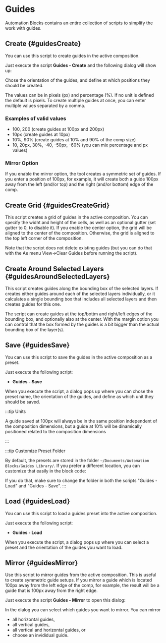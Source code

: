 


# Guides

Automation Blocks contains an entire collection of scripts to simplify the work with guides.

## Create {#guidesCreate}

You can use this script to create guides in the active composition.

Just execute the script **Guides - Create** and the following dialog will show up:

<RetinaImg
	src="/img/tools-ae/guideCreateDialog.png"
	alt="After Effects Script: Guides - Create - Dialog"
/>

Chose the orientation of the guides, and define at which positions they should be created.

The values can be in pixels (px) and percentage (%). If no unit is defined the default is pixels.
To create multiple guides at once, you can enter multiple values separated by a comma.

### Examples of valid values

-   100, 200  (create guides at 100px and 200px)
-   10px (create guides at 10px)
-   10%, 90%  (create guides at 10% and 90% of the comp size)
-   10, 20px, 30%, -40, -50px, -60%  (you can mix percentage and px values)

### Mirror Option

If you enable the mirror option, the tool creates a symmetric set of guides. If you enter a position of 100px, for example, it will create both a guide 100px away from the left (and/or top) and the right (and/or bottom) edge of the comp.

## Create Grid {#guidesCreateGrid}

<RetinaImg
	src="/img/tools-ae/guidesCreateGrid.png"
	alt="After Effects Script: Guides - Create Grid"
/>

This script creates a grid of guides in the active composition. You can specify the widht and height of the cells, as well as an optional gutter (set gutter to 0, to disable it).
If you enable the center option, the grid will be aligned to the center of the composition. Otherwise, the grid is aligned to the top left corner of the composition.

Note that the script does not delete existing guides (but you can do that with the Ae menu View->Clear Guides before running the script).

## Create Around Selected Layers {#guidesAroundSelectedLayers}

<RetinaImg
	src="/img/tools-ae/guidesCreateAroundSelectedLayers.png"
	alt="After Effects Script: Guides - Create Around Selected Layers"
/>

This script creates guides along the bounding box of the selected layers. If creates either guides around each of the selected layers individually, or it calculates a single bounding box that includes all selected layers and then creates guides for this one.

The script can create guides at the top/bottm and right/left edges of the bounding box, and optionally also at the center. With the margin option you can control that the box formed by the guides is a bit bigger than the actual bounding box of the layer(s).

## Save {#guidesSave}

You can use this script to save the guides in the active composition as a preset.

Just execute the following script:

-   **Guides - Save**

When you execute the script, a dialog pops up where you can chose the preset name, the orientation of the guides,
and define as which unit they should be saved.

<RetinaImg
	src="/img/tools-ae/guideSaveDialog.png"
	alt="After Effects Script: Guides - Save - Dialog"
/>

:::tip Units

A guide saved at 100px will always be in the same position independent of the composition dimensions,
but a guide at 10% will be dinamically positioned related to the composition dimensions

:::

:::tip Customize Preset Folder

By default, the presets are stored in the folder `~/Documents/Automation Blocks/Guides Library/`. If you prefer a different location, you can customize that easily in the block code:

<RetinaImg src="/img/tools-ae/guidesSaveCustomizeFolder.png" alt="choose custom folder for guides presets"/>

If you do that, make sure to change the folder in both the scripts "Guides - Load" and "Guides - Save".
:::

## Load {#guidesLoad}

You can use this script to load a guides preset into the active composition.

Just execute the following script:

-   **Guides - Load**

When you execute the script, a dialog pops up where you can select a preset and the orientation of the guides you want to load.

<RetinaImg
	src="/img/tools-ae/guideLoadDialog.png"
	alt="After Effects Script: Guides - Load - Dialog"
/>

## Mirror {#guidesMirror}

Use this script to mirror guides from the active composition. This is useful to create symmetric guide setups. If you mirror a guide which is located 100px away from the left edge of the comp, for example, the result will be a guide that is 100px away from the right edge.

<RetinaImg
	src="/img/tools-ae/guideMirrorExample.png"
	alt="After Effects Script: Mirror Guides Example"
/>

Just execute the script **Guides - Mirror** to open this dialog:

<RetinaImg
	src="/img/tools-ae/guideMirrorDialog.png"
	alt="After Effects Script: Guides - Mirror - Dialog"
/>

In the dialog you can select which guides you want to mirror. You can mirror 
- all horizontal guides, 
- all vertical guides,
- all vertical and horizontal guides, or
- choose an invididual guide.


